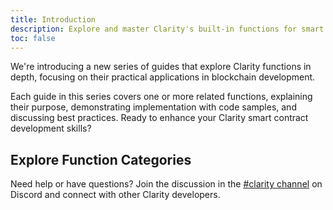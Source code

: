 ```yaml
---
title: Introduction
description: Explore and master Clarity's built-in functions for smart contract development.
toc: false
---
```



<Callout title="New Series" type="info">
We're introducing a new series of guides that explore Clarity functions in depth, focusing on their practical applications in blockchain development.
</Callout>

Each guide in this series covers one or more related functions, explaining their purpose, demonstrating implementation with code samples, and discussing best practices. Ready to enhance your Clarity smart contract development skills?

## Explore Function Categories

<Cards>
  <SecondaryCard
    href="/stacks/clarity/functions/basic-arithmetic"
    title="Arithmetic Operations"
    description="Master basic and advanced arithmetic functions for precise calculations in smart contracts."
    tag='Core'
  />
  <SecondaryCard
    href="/stacks/clarity/functions/cryptographic-functions"
    title="Cryptographic Functions"
    description="Learn how to use hash functions and other cryptographic operations for data integrity and security."
    tag='Security'
  />
  <SecondaryCard
    href="/stacks/clarity/functions/blockchain"
    title="Access control"
    description="Discover functions for interacting with blockchain data, including block information and transaction details."
    tag='Blockchain'
  />
  <SecondaryCard
    href="/stacks/clarity/functions/time-and-blocks"
    title="Time-based logic"
    description="Learn how to use time-based functions to manage and manipulate time-sensitive logic in smart contracts."
    tag='Blockchain'
  />
</Cards>

Need help or have questions? Join the discussion in the [#clarity channel](https://stacks.chat) on Discord and connect with other Clarity developers.